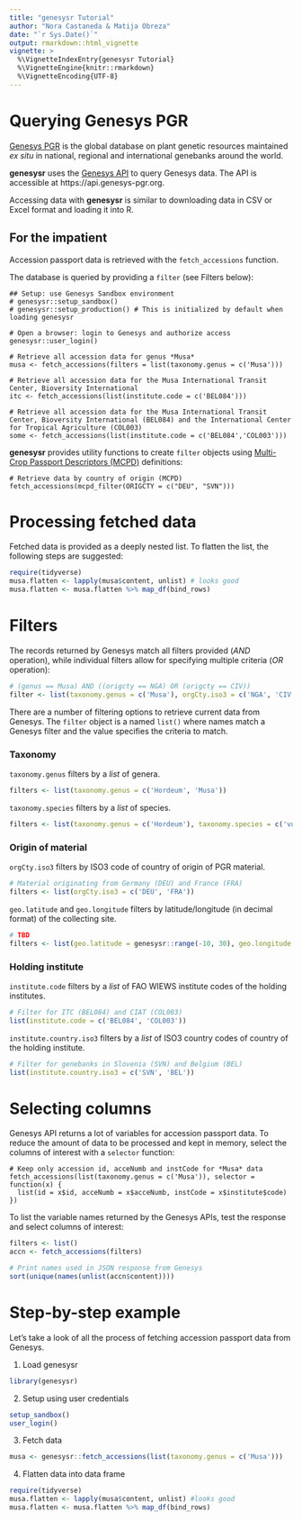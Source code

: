 ```yaml
---
title: "genesysr Tutorial"
author: "Nora Castaneda & Matija Obreza"
date: "`r Sys.Date()`"
output: rmarkdown::html_vignette
vignette: >
  %\VignetteIndexEntry{genesysr Tutorial}
  %\VignetteEngine{knitr::rmarkdown}
  %\VignetteEncoding{UTF-8}
---
```


Querying Genesys PGR
=====================

[Genesys PGR](https://www.genesys-pgr.org) is the global database on plant genetic resources
maintained *ex situ* in national, regional and international genebanks around the world.

**genesysr** uses the [Genesys API](https://www.genesys-pgr.org/doc/0/apis) to query Genesys data.
The API is accessible at https://api.genesys-pgr.org.

Accessing data with **genesysr** is similar to downloading data in CSV or Excel format and loading
it into R.

## For the impatient

Accession passport data is retrieved with the `fetch_accessions` function.

The database is queried by providing a `filter` (see Filters below):

```
## Setup: use Genesys Sandbox environment
# genesysr::setup_sandbox()
# genesysr::setup_production() # This is initialized by default when loading genesysr

# Open a browser: login to Genesys and authorize access
genesysr::user_login()

# Retrieve all accession data for genus *Musa*
musa <- fetch_accessions(filters = list(taxonomy.genus = c('Musa')))

# Retrieve all accession data for the Musa International Transit Center, Bioversity International
itc <- fetch_accessions(list(institute.code = c('BEL084')))

# Retrieve all accession data for the Musa International Transit Center, Bioversity International (BEL084) and the International Center for Tropical Agriculture (COL003)
some <- fetch_accessions(list(institute.code = c('BEL084','COL003')))
```

**genesysr** provides utility functions to create `filter` objects using [Multi-Crop Passport Descriptors (MCPD)](https://www.genesys-pgr.org/documentation/basics) definitions:

```
# Retrieve data by country of origin (MCPD)
fetch_accessions(mcpd_filter(ORIGCTY = c("DEU", "SVN")))
```

# Processing fetched data

Fetched data is provided as a deeply nested list. To flatten the list, the following steps are suggested:

```r
require(tidyverse)
musa.flatten <- lapply(musa$content, unlist) # looks good
musa.flatten <- musa.flatten %>% map_df(bind_rows)
```

# Filters

The records returned by Genesys match all filters provided (*AND* operation), while individual filters
allow for specifying multiple criteria (*OR* operation):

```r
# (genus == Musa) AND ((origcty == NGA) OR (origcty == CIV))
filter <- list(taxonomy.genus = c('Musa'), orgCty.iso3 = c('NGA', 'CIV'))
```

There are a number of filtering options to retrieve current data from Genesys.
The `filter` object is a named `list()` where names match a Genesys filter and the value
specifies the criteria to match.


### Taxonomy

`taxonomy.genus` filters by a *list* of genera.

```r
filters <- list(taxonomy.genus = c('Hordeum', 'Musa'))
```

`taxonomy.species` filters by a *list* of species.

```r
filters <- list(taxonomy.genus = c('Hordeum'), taxonomy.species = c('vulgare'))
```

### Origin of material

`orgCty.iso3` filters by ISO3 code of country of origin of PGR material.

```r
# Material originating from Germany (DEU) and France (FRA)
filters <- list(orgCty.iso3 = c('DEU', 'FRA'))
```

`geo.latitude` and `geo.longitude` filters by latitude/longitude (in decimal format) of the
collecting site.

```r
# TBD
filters <- list(geo.latitude = genesysr::range(-10, 30), geo.longitude = genesysr::range(30, 50))
```


### Holding institute

`institute.code` filters by a *list* of FAO WIEWS institute codes of the holding institutes.

```r
# Filter for ITC (BEL084) and CIAT (COL003)
list(institute.code = c('BEL084', 'COL003'))
```

`institute.country.iso3` filters by a *list* of ISO3 country codes of country of the holding institute.

```r
# Filter for genebanks in Slovenia (SVN) and Belgium (BEL)
list(institute.country.iso3 = c('SVN', 'BEL'))
```

# Selecting columns

Genesys API returns a lot of variables for accession passport data.
To reduce the amount of data to be processed and kept in memory, select the columns of interest with a `selector` function:

```
# Keep only accession id, acceNumb and instCode for *Musa* data
fetch_accessions(list(taxonomy.genus = c('Musa')), selector = function(x) {
  list(id = x$id, acceNumb = x$acceNumb, instCode = x$institute$code)
})
```

To list the variable names returned by the Genesys APIs, test the response and select columns of interest:

```r
filters <- list()
accn <- fetch_accessions(filters)

# Print names used in JSON response from Genesys
sort(unique(names(unlist(accn$content))))
```


# Step-by-step example

Let's take a look of all the process of fetching accession passport data from Genesys.

1. Load genesysr

```r
library(genesysr)
```

2. Setup using user credentials
```r
setup_sandbox()
user_login()
```

3. Fetch data

```r
musa <- genesysr::fetch_accessions(list(taxonomy.genus = c('Musa')))
```

4. Flatten data into data frame

```r
require(tidyverse)
musa.flatten <- lapply(musa$content, unlist) #looks good
musa.flatten <- musa.flatten %>% map_df(bind_rows)
```
